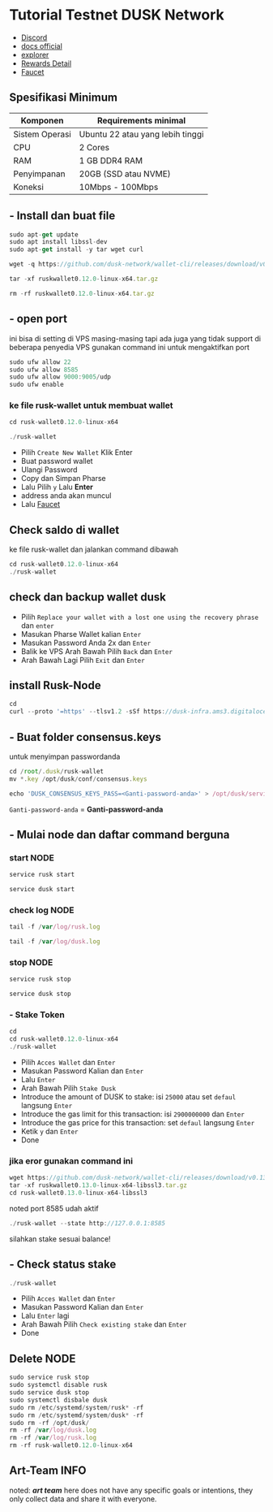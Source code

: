 # Tutorial Testnet DUSK Network 

- [Discord](https://discord.gg/dusknetwork) 
- [docs official ](https://dusk.network/pages/incentivized-testnet#Wallet) 
- [explorer](https://explorer.dusk.network/)
- [Rewards Detail](https://dusk.network/pages/incentivized-testnet )
- [Faucet](https://docs.google.com/forms/u/0/d/e/1FAIpQLScxABRnszbBEaTZAIg2TwfJVIq0kRggy8QK2MRBTO7vuyP_Ug/closedform)

## Spesifikasi Minimum
| Komponen  | Requirements minimal|
|-----------|---------------------|
|Sistem Operasi|Ubuntu 22 atau yang lebih tinggi |
|CPU           | 2 Cores                         |
|RAM           | 1 GB DDR4 RAM                   |
|Penyimpanan   | 20GB (SSD atau NVME)            |
|Koneksi       |10Mbps - 100Mbps                 |

## - Install dan buat file

```js copy
sudo apt-get update
sudo apt install libssl-dev
sudo apt-get install -y tar wget curl
```
```js copy
wget -q https://github.com/dusk-network/wallet-cli/releases/download/v0.12.0/ruskwallet0.12.0-linux-x64.tar.gz
```
```js copy
tar -xf ruskwallet0.12.0-linux-x64.tar.gz
```
```js copy
rm -rf ruskwallet0.12.0-linux-x64.tar.gz
```

## - open port 
ini bisa di setting di VPS masing-masing tapi ada juga yang tidak support di beberapa penyedia VPS
gunakan command ini untuk mengaktifkan port

```js copy
sudo ufw allow 22
sudo ufw allow 8585
sudo ufw allow 9000:9005/udp
sudo ufw enable
```

### ke file rusk-wallet untuk membuat wallet

```js copy
cd rusk-wallet0.12.0-linux-x64
```
```js copy
./rusk-wallet
```

- Pilih `Create New Wallet` Klik Enter
- Buat password wallet  
- Ulangi Password 
- Copy dan Simpan Pharse 
- Lalu Pilih `y` Lalu **Enter** 
-  address anda akan muncul 
- Lalu [Faucet](https://docs.google.com/forms/u/0/d/e/1FAIpQLScxABRnszbBEaTZAIg2TwfJVIq0kRggy8QK2MRBTO7vuyP_Ug/closedform)

## Check saldo di wallet
ke file rusk-wallet dan jalankan command dibawah

```js copy
cd rusk-wallet0.12.0-linux-x64
./rusk-wallet
```
## check dan backup wallet dusk

- Pilih `Replace your wallet with a lost one using the recovery phrase` dan `enter`
- Masukan Pharse Wallet kalian `Enter`
- Masukan Password Anda 2x dan `Enter`
- Balik ke VPS Arah Bawah Pilih `Back` dan `Enter`
- Arah Bawah Lagi Pilih `Exit` dan `Enter`


## install Rusk-Node

```js copy
cd
curl --proto '=https' --tlsv1.2 -sSf https://dusk-infra.ams3.digitaloceanspaces.com/rusk/itn-installer.sh | sh
```

## - Buat folder consensus.keys
untuk menyimpan passwordanda
```js copy
cd /root/.dusk/rusk-wallet
mv *.key /opt/dusk/conf/consensus.keys
```
```js copy
echo 'DUSK_CONSENSUS_KEYS_PASS=<Ganti-password-anda>' > /opt/dusk/services/dusk.conf
```
`Ganti-password-anda` = **Ganti-password-anda** 

## - Mulai node dan daftar command berguna
### start NODE 

```js copy
service rusk start
```
```js copy
service dusk start
```

### check log NODE
```js copy
tail -f /var/log/rusk.log
```
```js copy
tail -f /var/log/dusk.log
```

### stop NODE 
```js copy
service rusk stop
```
```js copy
service dusk stop
```
### - Stake Token
```js copy
cd
cd rusk-wallet0.12.0-linux-x64
./rusk-wallet
```

- Pilih `Acces Wallet` dan `Enter`
- Masukan Password Kalian dan `Enter`
- Lalu `Enter` 
- Arah Bawah Pilih `Stake Dusk` 
- Introduce the amount of DUSK to stake: isi `25000` atau set `defaul` langsung `Enter`
- Introduce the gas limit for this transaction: isi `2900000000`  dan `Enter`
- Introduce the gas price for this transaction: set `defaul` langsung `Enter`
- Ketik `y` dan `Enter`
- Done

### jika eror gunakan command ini

```js copy
wget https://github.com/dusk-network/wallet-cli/releases/download/v0.13.0/ruskwallet0.13.0-linux-x64-libssl3.tar.gz
tar -xf ruskwallet0.13.0-linux-x64-libssl3.tar.gz
cd rusk-wallet0.13.0-linux-x64-libssl3
```
noted port 8585 udah aktif
```js copy
./rusk-wallet --state http://127.0.0.1:8585
```

silahkan stake sesuai balance!

## - Check status stake

```js copy
./rusk-wallet
```

- Pilih `Acces Wallet` dan `Enter`
- Masukan Password Kalian dan `Enter`
- Lalu `Enter` lagi
- Arah Bawah Pilih `Check existing stake` dan `Enter`
- Done

## Delete NODE 

```js copy
sudo service rusk stop
sudo systemctl disable rusk
sudo service dusk stop
sudo systemctl disbale dusk
sudo rm /etc/systemd/system/rusk* -rf
sudo rm /etc/systemd/system/dusk* -rf
sudo rm -rf /opt/dusk/
rm -rf /var/log/dusk.log
rm -rf /var/log/rusk.log
rm -rf rusk-wallet0.12.0-linux-x64
```

## Art-Team INFO
noted: ***art team*** here does not have any specific goals or intentions, they only collect data and share it with everyone.